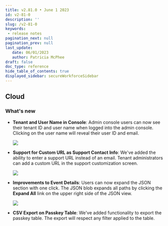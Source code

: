 ```yaml
---
title: v2.81.0 • June 1 2023
id: v2-81-0
description: ''
slug: /v2-81-0 
keywords: 
 - release notes
pagination_next: null
pagination_prev: null
last_update: 
   date: 06/01/2023
   author: Patricia McPhee
draft: false
doc_type: reference
hide_table_of_contents: true
displayed_sidebar: secureWorkforceSidebar
---
```



## Cloud

<h3>What's new</h3>

- **Tenant and User Name in Console**: Admin console users can now see their tenant ID and user name when logged into the admin console. Clicking on the user name will reveal their user ID and email.

  ![](../images/cloud-auth-passkey-overview.png)

- **Support for Custom URL as Support Contact Info**: We've added the ability to enter a support URL instead of an email. Tenant administrators can add a custom URL in the support customization screen.

  ![](../images/display-support-link.png)

- **Improvements to Event Details**: Users can now expand the JSON section with one click. The JSON blob expands all paths by clicking the **Expand All** link on the upper right side of the JSON view.

  ![](../images/other-info-id-timestamp.png)

- **CSV Export on Passkey Table**: We've added functionality to export the passkey table. The export will respect any filter applied to the table.



